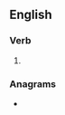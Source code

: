 ==English==

===Verb===
{{head|en|verb form}}

# {{en-third-person singular of|rescale}}

===Anagrams===
* {{anagrams|en|a=aceelrss|acreless|careless|raceless}}